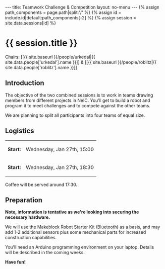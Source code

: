 ---
title: Teamwork Challenge & Competition
layout: no-menu
---
{% assign path_components = page.path|split:'/' %}
{% assign id = include.id|default:path_components[-2] %}
{% assign session = site.data.sessions[id] %}
= {{ session.title }} =

Chairs: [[{{ site.baseurl }}/people/urkedal|{{ site.data.people['urkedal'].name }}]] & [[{{ site.baseurl }}/people/roblitz|{{ site.data.people['roblitz'].name }}]]

== Introduction ==

The objective of the two combined sessions is to work in teams
drawing members from different projects in NeIC. You'll get to
build a robot and program it to meet challenges and to compete
against the other teams.

We are planning to split all participants into four teams of
equal size.

== Logistics ==

{|class="wikitable"
|- style="text-align: left;"
| '''Start:''' || Wednesday, Jan 27th, 15:00
|-
| '''Start:''' || Wednesday, Jan 27th, 18:30
|}

Coffee will be served around 17:30.

== Preparation ==

'''Note, information is tentative as we're looking into securing
the necessary hardware.'''

We will use the Makeblock Robot Starter Kit (Bluetooth) as a basis, and may add 1-2 additional sensors plus some mechanical parts for increased construction capabilities.

You'll need an Arduino programming environment on your laptop. Details will be described in the coming weeks.

'''Have fun!'''
